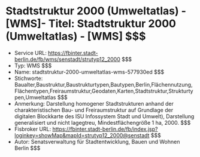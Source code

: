 # Stadtstruktur 2000 (Umweltatlas) - [WMS]- Titel: Stadtstruktur 2000 (Umweltatlas) - [WMS] $$$
- Service URL: https://fbinter.stadt-berlin.de/fb/wms/senstadt/strutyp12_2000 $$$
- Typ: WMS $$$
- Name: stadtstruktur-2000-umweltatlas-wms-577930ed $$$
- Stichworte: Baualter,Baustruktur,Baustrukturtypen,Bautypen,Berlin,Flächennutzung,Flächentypen,Freiraumstruktur,Geodaten,Karten,Stadtstruktur,Strukturtypen,Umweltatlas $$$
- Anmerkung: Darstellung homogener Stadtstrukturen anhand der charakteristischen Bau- und Freiraumstruktur auf Grundlage der digitalen Blockkarte des ISU Infossystem Stadt und Umwelt), Darstellung generalisiert und nicht lagegtreu, Mindestflächengröße 1 ha, 2000. $$$
- Fisbroker URL: https://fbinter.stadt-berlin.de/fb/index.jsp?loginkey=showMap&mapId=strutyp12_2000@senstadt $$$
- Autor: Senatsverwaltung für Stadtentwicklung, Bauen und Wohnen Berlin $$$

